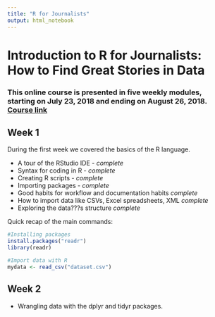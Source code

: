 ```yaml
---
title: "R for Journalists"
output: html_notebook
---
```


# Introduction to R for Journalists: How to Find Great Stories in Data

### This online course is presented in five weekly modules, starting on July 23, 2018 and ending on August 26, 2018. [Course link](https://journalismcourses.org/course/view.php?id=9)

## Week 1
During the first week we covered the basics of the R language.

- A tour of the RStudio IDE - *complete*
- Syntax for coding in R - *complete*
- Creating R scripts - *complete*
- Importing packages - *complete*
- Good habits for workflow and documentation habits *complete*
- How to import data like CSVs, Excel spreadsheets, XML *complete*
- Exploring the data???s structure *complete*

Quick recap of the main commands:
```r
#Installing packages
install.packages("readr")
library(readr)

#Import data with R
mydata <- read_csv("dataset.csv")

```

## Week 2
- Wrangling data with the dplyr and tidyr packages.


